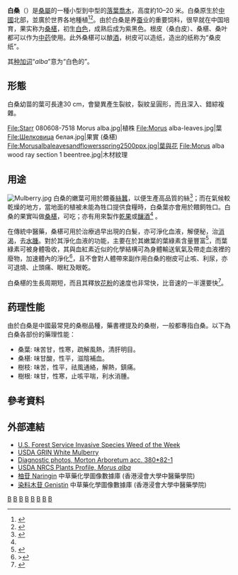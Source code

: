 {{Speciesbox
| image = Morus alba Blanco1.206.png
| image_width = 250px
| image_caption = 《菲律賓植物誌》中的白桑
| genus = Morus
| species = alba
| authority = [[Carolus_Linnaeus|L.]], 1753
| subdivision_ranks = 亞種
| subdivision =
* ''Morus alba'' var. ''alba''
* ''Morus alba'' var. ''multicaulis'' {{au|(Perr.) Loudon}}
|synonyms_ref=<ref>{{ThePlantList |id=kew-2501381 |taxon=Morus alba |authority=L.}}</ref>
|synonyms=
* ''Morus atropurpurea'' <small>Roxb.</small>
* ''Morus chinensis'' <small>Lodd. ex Loudon</small>
* ''Morus intermedia'' <small>Perr.</small>
* ''Morus latifolia'' <small>Poir.</small>
* ''Morus multicaulis'' <small>(Perr.) Perr.</small>
* ''Morus tatarica'' <small>L.</small>
}}
'''白桑'''（{{lang|la|'''''Morus alba'''''}}）是[[桑屬|桑屬]]的一種小型到中型的[[落葉|落葉]][[喬木|喬木]]，高度約10–20 米。白桑原生於[[中國|中國]]北部，並廣於世界各地種植<ref name=china>{{cite web |publisher=Flora of China |url=http://www.efloras.org/florataxon.aspx?flora_id=2&taxon_id=200006379 |title=''Morus alba'' |language=en |access-date=2011-08-05 |archive-date=2021-04-10 |archive-url=https://web.archive.org/web/20210410042734/http://www.efloras.org/florataxon.aspx?flora_id=2&taxon_id=200006379 |dead-url=no }}</ref><ref name=fao>{{cite web |last=Suttie |first=J. M. |date=(undated) |publisher=FAO Report |url=http://www.fao.org/ag/agp/AGPC/doc/Gbase/DATA/Pf000542.htm |title=''Morus alba'' L. |language=en |access-date=2011-08-05 |archive-date=2012-10-24 |archive-url=https://web.archive.org/web/20121024112337/http://www.fao.org/ag/AGP/AGPC/doc/Gbase/data/pf000542.htm |dead-url=no }}</ref>。由於白桑是养[[蚕|蚕]]业的重要饲料，很早就在中国培育，果实称为[[桑椹|桑椹]]，初生[[白色|白色]]，成熟后成为紫黑色。根皮（桑白皮）、桑椹、桑叶都可以作为[[中药|中药]]使用。此外桑椹可以酿[[酒|酒]]，树皮可以造纸，造出的纸称为“桑皮纸”。

其[[种加词|种加词]]“''alba''”意为“白色的”。

== 形態 ==
白桑幼苗的葉可長達30 cm，會變異產生裂紋，裂紋呈圓形，而且深入、錯綜複雜。
<gallery>
File:Starr 080608-7518 Morus alba.jpg|植株
File:Morus alba-leaves.jpg|葉
File:Шелковица белая.jpg|果實 (桑椹)
File:Morusalbaleavesandflowersspring2500ppx.jpg|葉與花
File:Morus alba wood ray section 1 beentree.jpg|木材紋理
</gallery>
== 用途 ==
[[File:Mulberry.jpg|left]]
白桑的嫩葉可用於餵養[[蠶|絲蠶]]，以便生產高品質的絲<ref name=eCosFAQ>{{cite web |url=http://www.ecosopp.com/product/zh_CN/3444/faq.html |title=Nn 液状叶绿素：常見問題 |accessdate=2011-08-05 |language=zh-hans |deadurl=yes |archiveurl=https://web.archive.org/web/20090822194943/http://www.ecosopp.com/product/zh_CN/3444/faq.html |archivedate=2009-08-22 }}</ref>；而在氣候較乾燥的地方，當地面的植被未能為牲口提供食糧時，白桑葉亦會用於餵飼牲口。白桑的果實叫做[[桑椹|桑椹]]，可吃；亦有用來製作[[乾果|乾果]]或[[釀酒|釀酒]]<ref name="fao"/><!--<ref name="bean"/>-->。

在傳統中醫藥，桑椹可用於治療過早出現的白髮，亦可淨化血液，解便秘，治[[消渴|消渴]]，去[[水腫|水腫]]。對於其淨化血液的功能，主要在於其嫩葉的葉綠素含量豐富<ref name=eCosMain>{{cite web |url=http://www.ecosopp.com/product/zh_CN/3444/main.html#content |title=Nn 液状叶绿素：介紹 |accessdate=2011-08-05 |language=zh-hans |deadurl=yes |archiveurl=https://web.archive.org/web/20120203220435/http://www.ecosopp.com/product/zh_CN/3444/main.html#content |archivedate=2012-02-03 }}</ref>，而葉綠素可被身體吸收，其與血紅素近似的化學結構可為身體輸送氧氣及帶走血液裡的廢物，加速體內的淨化<ref name=eCosBkgrnd>>{{cite web |url=http://www.ecosopp.com/product/zh_CN/3444/background.html |title=Nn 液状叶绿素：背景 |accessdate=2011-08-05 |language=zh-hans |deadurl=yes |archiveurl=https://web.archive.org/web/20131217142415/http://www.ecosopp.com/product/zh_CN/3444/background.html |archivedate=2013-12-17 }}</ref>，且不會對人體帶來副作用白桑的樹皮可止咳、利尿，亦可退燒、止頭痛、眼紅及眼乾。

白桑椹的生長周期短，而且其釋放[[花粉|花粉]]的速度也非常快，比音速的一半還要快<ref name="Taylor et al">{{Cite journal
| doi = 10.1007/s00497-005-0018-9
| volume = 19
| issue = 1
| pages = 19–24
| last = Taylor
| first = Philip
| coauthors = Gwyneth Card, James House, Michael Dickinson, Richard Flagan
| title = High-speed pollen release in the white mulberry tree, Morus alba L
| journal = Sexual Plant Reproduction
| accessdate = 2010-07-24
| date = 2006-03-01
}}</ref>。

== 药理性能 ==

由於白桑是中國最常見的桑樹品種，藥書裡提及的桑樹，一般都專指白桑。以下為白桑各部份的藥理性能：
* 桑葉: 味苦甘，性寒，疏解風熱，清肝明目。
* 桑椹: 味甘酸，性平，滋陰補血。
* 樹枝: 味苦，性平，祛風通絡，解熱，鎮痛。
* 樹根: 味甘，性寒，止咳平喘，利水消腫。

== 參考資料 ==
{{reflist}}

== 外部連結 ==
{{commons category|Morus alba}}
* [http://www.invasive.org/weedcd/pdfs/wow/white_mulberry.pdf U.S. Forest Service Invasive Species Weed of the Week] {{Wayback|url=http://www.invasive.org/weedcd/pdfs/wow/white_mulberry.pdf |date=20111031001301 }}
* [http://www.ars-grin.gov/cgi-bin/npgs/html/taxon.pl?24607 USDA GRIN White Mulberry] {{Wayback|url=http://www.ars-grin.gov/cgi-bin/npgs/html/taxon.pl?24607 |date=20100510082213 }}
* [http://www.cirrusimage.com/tree_white_mulberry.htm Diagnostic photos, [[Morton_Arboretum|Morton Arboretum]] acc. 380*82-1] {{Wayback|url=http://www.cirrusimage.com/tree_white_mulberry.htm |date=20201001081654 }}
* [http://plants.usda.gov/java/profile?symbol=MOAL USDA NRCS Plants Profile, ''Morus alba''] {{Wayback|url=http://plants.usda.gov/java/profile?symbol=MOAL |date=20101015045043 }}
* [http://libproject.hkbu.edu.hk/was40/detail?channelid=22253&lang=cht&searchword=code=P00029 柚苷 Naringin] {{Wayback|url=http://libproject.hkbu.edu.hk/was40/detail?channelid=22253&lang=cht&searchword=code=P00029 |date=20160304084250 }} 中草藥化學圖像數據庫 (香港浸會大學中醫藥學院) {{zh}}{{en}}
* [http://libproject.hkbu.edu.hk/was40/detail?channelid=22253&lang=cht&searchword=code=P00471 染料木苷 Genistin] {{Wayback|url=http://libproject.hkbu.edu.hk/was40/detail?channelid=22253&lang=cht&searchword=code=P00471 |date=20150521030810 }} 中草藥化學圖像數據庫 (香港浸會大學中醫藥學院) {{zh}}{{en}}
{{Taxonbar|from=Q157307}}

[[Category:中國花卉|B]]
[[Category:中國樹木|B]]
[[Category:巴基斯坦花卉|B]]
[[Category:水果|B]]
[[Category:桑属|B]]
[[Category:卡尔·林奈命名的生物分类|B]]
[[Category:原产于中国的农作物|B]]
[[Category:_1753年描述的植物|B]]